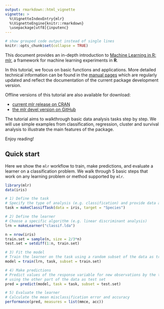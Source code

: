 ```yaml
---
output: rmarkdown::html_vignette
vignette: >
  %\VignetteIndexEntry{mlr}
  %\VignetteEngine{knitr::rmarkdown}
  \usepackage[utf8]{inputenc}
---
```


```r
# show grouped code output instead of single lines
knitr::opts_chunk$set(collapse = TRUE)
```

This document provides an in-depth introduction to [Machine Learning in R: mlr](https://github.com/mlr-org/mlr), a framework for machine learning experiments in **R**.

In this tutorial, we focus on basic functions and applications.
More detailed technical information can be found in the [manual pages](https://mlr-org.github.io/mlr/index.html){target="_blank"} which are regularly updated and reflect the documentation of the current package development version.

Offline versions of this tutorial are also available for download:

* [current mlr release on CRAN](https://github.com/mlr-org/mlr/blob/tutorial_pdf_release/vignettes/tutorial/release/pdf/mlr-tutorial_release.pdf)
* [the mlr devel version on GitHub](https://github.com/mlr-org/mlr/blob/tutorial_pdf_dev/vignettes/tutorial/devel/pdf/mlr-tutorial_dev.pdf)

The tutorial aims to walkthrough basic data analysis tasks step by step.
We will use simple examples from classification, regression, cluster and survival analysis to illustrate the main features of the package.

Enjoy reading!

## Quick start

Here we show the `mlr` workflow to train, make predictions, and evaluate a learner on a classification problem.
We walk through 5 basic steps that work on any learning problem or method supported by `mlr`.

```r
library(mlr)
data(iris)

# 1) Define the task
# Specify the type of analysis (e.g. classification) and provide data and response variable
task = makeClassifTask(data = iris, target = "Species")

# 2) Define the learner
# Choose a specific algorithm (e.g. linear discriminant analysis)
lrn = makeLearner("classif.lda")

n = nrow(iris)
train.set = sample(n, size = 2/3*n)
test.set = setdiff(1:n, train.set)

# 3) Fit the model
# Train the learner on the task using a random subset of the data as training set
model = train(lrn, task, subset = train.set)

# 4) Make predictions
# Predict values of the response variable for new observations by the trained model
# using the other part of the data as test set
pred = predict(model, task = task, subset = test.set)

# 5) Evaluate the learner
# Calculate the mean misclassification error and accuracy
performance(pred, measures = list(mmce, acc))
```
